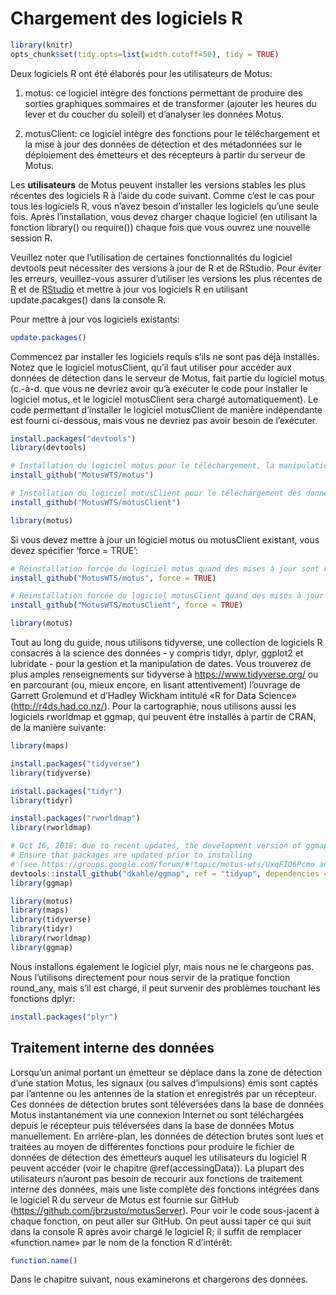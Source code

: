 # Chargement des logiciels R {#loadingPackages}
```r

library(knitr)
opts_chunk$set(tidy.opts=list(width.cutoff=50), tidy = TRUE)

```

Deux logiciels R ont été élaborés pour les utilisateurs de Motus:

1. motus: ce logiciel intègre des fonctions permettant de produire des sorties graphiques sommaires et de transformer (ajouter les heures du lever et du coucher du soleil) et d'analyser les données Motus.

2. motusClient: ce logiciel intègre des fonctions pour le téléchargement et la mise à jour des données de détection et des métadonnées sur le déploiement des émetteurs et des récepteurs à partir du serveur de Motus.

Les **utilisateurs** de Motus peuvent installer les versions stables les plus récentes des logiciels R à l’aide du code suivant. Comme c’est le cas pour tous les logiciels R, vous n'avez besoin d'installer les logiciels qu’une seule fois. Après l’installation, vous devez charger chaque logiciel (en utilisant la fonction library() ou require()) chaque fois que vous ouvrez une nouvelle session R. 

Veuillez noter que l’utilisation de certaines fonctionnalités du logiciel devtools peut nécessiter des versions à jour de R et de RStudio. Pour éviter les erreurs, veuillez-vous assurer d’utiliser les versions les plus récentes de [R](https://www.r-project.org/) et de [RStudio]() et mettre à jour vos logiciels R en utilisant update.pacakges() dans la console R.

Pour mettre à jour vos logiciels existants:

```r

update.packages()                         

```

Commencez par installer les logiciels requis s’ils ne sont pas déjà installés. Notez que le logiciel motusClient, qu’il faut utiliser pour accéder aux données de détection dans le serveur de Motus, fait partie du logiciel motus (c.-à-d. que vous ne devriez avoir qu’à exécuter le code pour installer le logiciel motus, et le logiciel motusClient sera chargé automatiquement). Le code permettant d’installer le logiciel motusClient de manière indépendante est fourni ci-dessous, mais vous ne devriez pas avoir besoin de l’exécuter.

```r

install.packages("devtools")
library(devtools)

# Installation du logiciel motus pour le téléchargement, la manipulation, la visualisation et l'analyse des données
install_github("MotusWTS/motus")

# Installation du logiciel motusClient pour le téléchargement des données
install_github("MotusWTS/motusClient")

library(motus)

```

Si vous devez mettre à jour un logiciel motus ou motusClient existant, vous devez spécifier 'force = TRUE':
```r
# Réinstallation forcée du logiciel motus quand des mises à jour sont requises
install_github("MotusWTS/motus", force = TRUE)

# Réinstallation forcée du logiciel motusClient quand des mises à jour sont requises
install_github("MotusWTS/motusClient", force = TRUE)

library(motus)

```

Tout au long du guide, nous utilisons tidyverse, une collection de logiciels R consacrés à la science des données - y compris tidyr, dplyr, ggplot2 et lubridate - pour la gestion et la manipulation de dates. Vous trouverez de plus amples renseignements sur tidyverse à <https://www.tidyverse.org/> ou en parcourant (ou, mieux encore, en lisant attentivement) l’ouvrage de Garrett Grolemund et d’Hadley Wickham intitulé «R for Data Science» (<http://r4ds.had.co.nz/>). Pour la cartographie, nous utilisons aussi les logiciels rworldmap et ggmap, qui peuvent être installés à partir de CRAN, de la manière suivante:

```r

library(maps)

install.packages("tidyverse")
library(tidyverse)

install.packages("tidyr")
library(tidyr)

install.packages("rworldmap")
library(rworldmap)

# Oct 16, 2018: due to recent updates, the development version of ggmap must be used.
# Ensure that packages are updated prior to installing 
# (see https://groups.google.com/forum/#!topic/motus-wts/UxqFIO6Pcmo and https://github.com/dkahle/ggmap/issues/51)
devtools::install_github("dkahle/ggmap", ref = "tidyup", dependencies = TRUE)
library(ggmap)

```
```r
library(motus)
library(maps)
library(tidyverse)
library(tidyr)
library(rworldmap)
library(ggmap)

```
Nous installons également le logiciel plyr, mais nous ne le chargeons pas. Nous l’utilisons directement pour nous servir de la pratique fonction round_any, mais s’il est chargé, il peut survenir des problèmes touchant les fonctions dplyr:

```r

install.packages("plyr")

```

## Traitement interne des données {#internalProcessing}

Lorsqu’un animal portant un émetteur se déplace dans la zone de détection d’une station Motus, les signaux (ou salves d'impulsions) émis sont captés par l’antenne ou les antennes de la station et enregistrés par un récepteur. Ces données de détection brutes sont téléversées dans la base de données Motus instantanément via une connexion Internet ou sont téléchargées depuis le récepteur puis téléversées dans la base de données Motus manuellement. En arrière-plan, les données de détection brutes sont lues et traitées au moyen de différentes fonctions pour produire le fichier de données de détection des émetteurs auquel les utilisateurs du logiciel R peuvent accéder (voir le chapitre \@ref(accessingData)). La plupart des utilisateurs n’auront pas besoin de recourir aux fonctions de traitement interne des données, mais une liste complète des fonctions intégrées dans le logiciel R du serveur de Motus est fournie sur GitHub (<https://github.com/jbrzusto/motusServer>). Pour voir le code sous-jacent à chaque fonction, on peut aller sur GitHub. On peut aussi taper ce qui suit dans la console R après avoir chargé le logiciel R; il suffit de remplacer «function.name» par le nom de la fonction R d’intérêt:

```r

function.name() 

```

Dans le chapitre suivant, nous examinerons et chargerons des données.